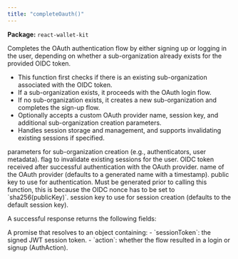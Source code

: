 ```yaml
---
title: "completeOauth()"
---
```



<p>
  <strong>Package:</strong> <code>react-wallet-kit</code>
</p>

<H3Bordered text="Overview" />

Completes the OAuth authentication flow by either signing up or logging in the user, depending on whether a sub-organization already exists for the provided OIDC token.

<ul>
  <li>
    This function first checks if there is an existing sub-organization
    associated with the OIDC token.
  </li>
  <li>If a sub-organization exists, it proceeds with the OAuth login flow.</li>
  <li>
    If no sub-organization exists, it creates a new sub-organization and
    completes the sign-up flow.
  </li>
  <li>
    Optionally accepts a custom OAuth provider name, session key, and additional
    sub-organization creation parameters.
  </li>
  <li>
    Handles session storage and management, and supports invalidating existing
    sessions if specified.
  </li>
</ul>

<H3Bordered text="Parameters" />

<ParamField body="params" type="object" required={true} path="params">
  <Expandable title="params details">
    <NestedParam
      parentKey="params"
      childKey="createSubOrgParams"
      type="CreateSubOrgParams"
      required={false}
    >
      parameters for sub-organization creation (e.g., authenticators, user
      metadata).
    </NestedParam>
    <NestedParam
      parentKey="params"
      childKey="invalidateExisting"
      type="boolean"
      required={false}
    >
      flag to invalidate existing sessions for the user.
    </NestedParam>
    <NestedParam
      parentKey="params"
      childKey="oidcToken"
      type="string"
      required={true}
    >
      OIDC token received after successful authentication with the OAuth
      provider.
    </NestedParam>
    <NestedParam
      parentKey="params"
      childKey="providerName"
      type="string"
      required={false}
    >
      name of the OAuth provider (defaults to a generated name with a
      timestamp).
    </NestedParam>
    <NestedParam
      parentKey="params"
      childKey="publicKey"
      type="string"
      required={true}
    >
      public key to use for authentication. Must be generated prior to calling
      this function, this is because the OIDC nonce has to be set to
      `sha256(publicKey)`.
    </NestedParam>
    <NestedParam
      parentKey="params"
      childKey="sessionKey"
      type="string"
      required={false}
    >
      session key to use for session creation (defaults to the default session
      key).
    </NestedParam>
  </Expandable>
</ParamField>

<H3Bordered text="Response" />A successful response returns the following
fields:

<ResponseField name="returns" type="BaseAuthResult & object" required={true}>
  A promise that resolves to an object containing: - `sessionToken`: the signed
  JWT session token. - `action`: whether the flow resulted in a login or signup
  (AuthAction).
</ResponseField>

